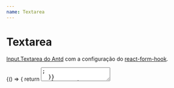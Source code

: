 ```yaml
---
name: Textarea
---
```




# Textarea

[Input.Textarea do Antd](https://ant.design/components/input#inputtextarea) com a
configuração do [react-form-hook](https://react-hook-form.com).

<Playground>
  {() => {
    return <Textarea label='Label' name='name' />;
  }}
</Playground>

## Props

Todas as props do Input.Textarea do Antd são validos, abaixos as props extras.

| prop  | tipo                       | obrigatório | padrão | descrição                                                                           |
| ----- | -------------------------- | ----------- | ------ | ----------------------------------------------------------------------------------- |
| name  | `string`                   | `false`     | -      | O name é importante para poder linkar o campo com o formulário                      |
| label | `string`                   | `false`     | -      | -                                                                                   |
| mask  | `BuildInMasks/MaskAdapter` | `false`     | -      | Máscara que será aplicada no campo.                                                 |
| help  | `string`                   | `false`     | -      | Exibe texto de ajuda abaixo do componente de texto.                                 |
| error | `string`                   | `false`     | -      | Exibe uma mensagem de erro no componente de texto, assim como indica erro no campo. |
